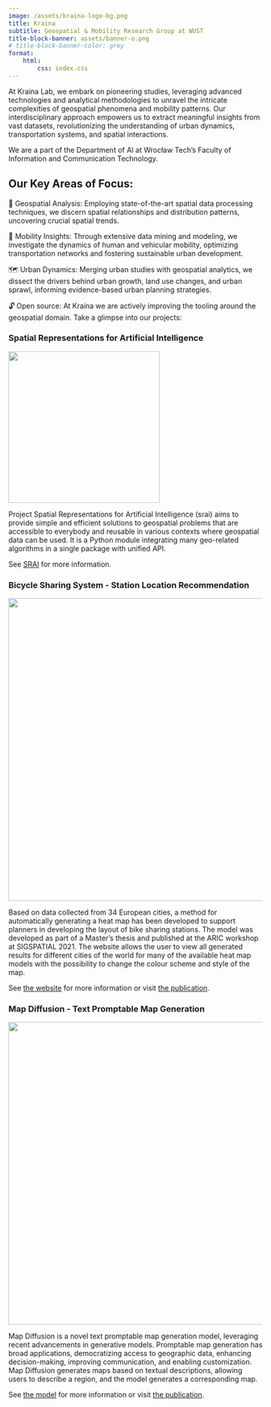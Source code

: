 ```yaml
---
image: /assets/kraina-logo-bg.png
title: Kraina
subtitle: Geospatial & Mobility Research Group at WUST
title-block-banner: assets/banner-o.png
# title-block-banner-color: grey
format:
    html:
        css: index.css
---
```


At Kraina Lab, we embark on pioneering studies, leveraging advanced technologies and analytical methodologies to unravel the intricate complexities of geospatial phenomena and mobility patterns. Our interdisciplinary approach empowers us to extract meaningful insights from vast datasets, revolutionizing the understanding of urban dynamics, transportation systems, and spatial interactions. 

We are a part of the Department of AI at Wrocław Tech's Faculty of Information and Communication Technology.

## Our Key Areas of Focus:

📍 Geospatial Analysis: Employing state-of-the-art spatial data processing techniques, we discern spatial relationships and distribution patterns, uncovering crucial spatial trends.

🚗 Mobility Insights: Through extensive data mining and modeling, we investigate the dynamics of human and vehicular mobility, optimizing transportation networks and fostering sustainable urban development.

🗺️ Urban Dynamics: Merging urban studies with geospatial analytics, we dissect the drivers behind urban growth, land use changes, and urban sprawl, informing evidence-based urban planning strategies.

🔓 Open source: At Kraina we are actively improving the tooling around the geospatial domain. Take a glimpse into our projects:


<div class="grid" style="--bs-columns: 2;">

### Spatial Representations for Artificial Intelligence

[![](/assets/srai-logo-transparent.png){width=300}](https://github.com/kraina-ai/srai)

Project Spatial Representations for Artificial Intelligence (srai) aims to provide simple and efficient solutions to geospatial problems that are accessible to everybody and reusable in various contexts where geospatial data can be used. It is a Python module integrating many geo-related algorithms in a single package with unified API. 

See [SRAI](https://github.com/kraina-ai/srai) for more information.


### Bicycle Sharing System - Station Location Recommendation

[![](/assets/bss-station-location-recommendation.png){width=600}](https://kraina-ai.github.io/Transfer-learning-approach-to-bicycle-sharing-systems-station-location-planning-using-OpenStreetMap/)

Based on data collected from 34 European cities, a method for automatically generating a heat map has been developed to support planners in developing the layout of bike sharing stations. The model was developed as part of a Master's thesis and published at the ARIC workshop at SIGSPATIAL 2021. The website allows the user to view all generated results for different cities of the world for many of the available heat map models with the possibility to change the colour scheme and style of the map.

See [the website](https://kraina-ai.github.io/Transfer-learning-approach-to-bicycle-sharing-systems-station-location-planning-using-OpenStreetMap/) for more information or visit [the publication](/pages/publications/bike-stations/index.qmd).

### Map Diffusion - Text Promptable Map Generation

[![](/assets/map_generation.png){width=600}](http://kraina.ai/pages/publications/map-diffusion/)

Map Diffusion is a novel text promptable map generation model, leveraging recent advancements in generative models. Promptable map generation has broad applications, democratizing access to geographic data, enhancing decision-making, improving communication, and enabling customization. Map Diffusion generates maps based on textual descriptions, allowing users to describe a region, and the model generates a corresponding map.

See [the model](https://huggingface.co/kraina/map_diffusion) for more information or visit [the publication](/pages/publications/map-diffusion/index.qmd).

</div>
